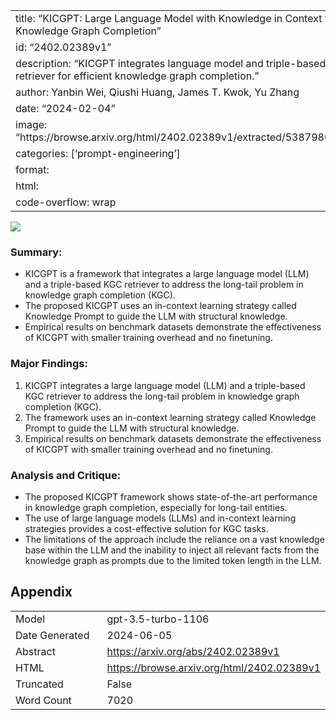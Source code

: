 
---
title: "KICGPT: Large Language Model with Knowledge in Context for Knowledge Graph Completion"
id: "2402.02389v1"
description: "KICGPT integrates language model and triple-based KGC retriever for efficient knowledge graph completion."
author: Yanbin Wei, Qiushi Huang, James T. Kwok, Yu Zhang
date: "2024-02-04"
image: "https://browse.arxiv.org/html/2402.02389v1/extracted/5387986/arc3.png"
categories: ['prompt-engineering']
format:
  html:
    code-overflow: wrap
---

![](https://browse.arxiv.org/html/2402.02389v1/extracted/5387986/arc3.png)

### Summary:
- KICGPT is a framework that integrates a large language model (LLM) and a triple-based KGC retriever to address the long-tail problem in knowledge graph completion (KGC).
- The proposed KICGPT uses an in-context learning strategy called Knowledge Prompt to guide the LLM with structural knowledge.
- Empirical results on benchmark datasets demonstrate the effectiveness of KICGPT with smaller training overhead and no finetuning.

### Major Findings:
1. KICGPT integrates a large language model (LLM) and a triple-based KGC retriever to address the long-tail problem in knowledge graph completion (KGC).
2. The framework uses an in-context learning strategy called Knowledge Prompt to guide the LLM with structural knowledge.
3. Empirical results on benchmark datasets demonstrate the effectiveness of KICGPT with smaller training overhead and no finetuning.

### Analysis and Critique:
- The proposed KICGPT framework shows state-of-the-art performance in knowledge graph completion, especially for long-tail entities.
- The use of large language models (LLMs) and in-context learning strategies provides a cost-effective solution for KGC tasks.
- The limitations of the approach include the reliance on a vast knowledge base within the LLM and the inability to inject all relevant facts from the knowledge graph as prompts due to the limited token length in the LLM.

## Appendix

|          |          |
|----------|----------|
| Model     | gpt-3.5-turbo-1106       |
| Date Generated     | 2024-06-05       |
| Abstract | [https://arxiv.org/abs/2402.02389v1](https://arxiv.org/abs/2402.02389v1)        |
| HTML     | [https://browse.arxiv.org/html/2402.02389v1](https://browse.arxiv.org/html/2402.02389v1)       |
| Truncated       | False       |
| Word Count       | 7020       |
